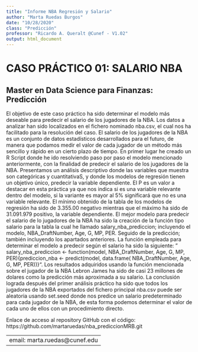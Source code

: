 ```yaml
---
title: "Informe NBA Regresión y Salario"
author: "Marta Ruedas Burgos"
date: "10/28/2020"
class: "Predicción"
professor: "Ricardo A. Queralt @Cunef - V1.02"
output: html_document
---
```


# CASO PRÁCTICO 01: SALARIO NBA

## Master en Data Science para Finanzas: Predicción

El objetivo de este caso práctico ha sido determinar el modelo más deseable para predecir el salario de los jugadores de la NBA. Los datos a analizar han sido localizados en el fichero nominado nba.csv, el cual nos ha facilitado para la resolución del caso. El salario de los jugadores de la NBA es un conjunto de datos estadísticos desarrollados para el futuro, de manera que podamos medir el valor de cada jugador de un método más sencillo y rápido en un cierto plazo de tiempo. 
En primer lugar he creado un R Script donde he ido resolviendo paso por paso el modelo mencionado anteriormente, con la finalidad de predecir el salario de los jugadores de la NBA. Presentamos un análisis descriptivo donde las variables que muestra son categóricas y cuantitativaS, y donde los modelos de regresión tienen un objetivo único, predecir la variable dependiente. El P es un valor a destacar en esta práctica ya que nos indica si es una variable relevante dentro del modelo, si la variante es mayor al 5% significará que no es una variable relevante. El mínimo obtenido de la tabla de los modelos de regresión ha sido de 3.355.00 negativo mientras que el máximo ha sido de 31.091.979 positivo, la variable dependiente.
El mejor modelo para predecir el salario de lo jugadores de la NBA ha sido la creación de la función tipo salario para la tabla la cual he llamado salary_nba_prediccion; incluyendo el modelo, NBA_DraftNumber, Age, G, MP, PER. Seguido de la predicción; también incluyendo los apartados anteriores. La función empleada para determinar el modelo a predecir según el salario ha sido la siguiente: " salary_nba_prediccion <- function(model, NBA_DraftNumber, Age, G, MP, PER){prediccion_nba <- predict(model, data.frame( NBA_DraftNumber, Age, G, MP, PER))}". Los resultados adquiridos usando la función mencionada sobre el jugador de la NBA Lebron James ha sido de casi 23 millones de dolares como la predicción más aproximada a su salario. 
La conclusión lograda después del primer análisis práctico ha sido que todos los jugadores de la NBA exportados del fichero principal nba.csv puede ser aleatoria usando set.seed donde nos predice un salario predeterminado para cada jugador de la NBA, de esta forma podemos determinar el valor de cada uno de ellos con un procedimiento directo.   

Enlace de acceso al repository GitHub con el código: https://github.com/martaruedas/nba_prediccionMRB.git


---
email: marta.ruedas@cunef.edu
---